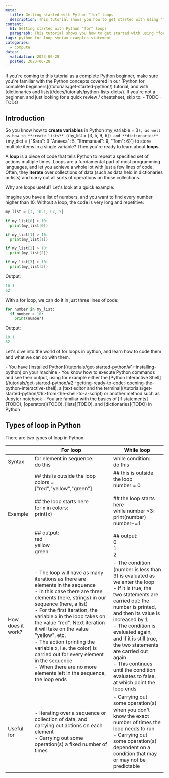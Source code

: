 ```yaml
---
meta:
  title: Getting started with Python "for" loops
  description: This tutorial shows you how to get started with using "for" loops in Python, showing syntax and examples.
content:
  h1: Getting started with Python "for" loops
  paragraph: This tutorial shows you how to get started with using "for" loops in Python, showing syntax and examples.
tags: python for loop syntax examples statement
categories:
  - compute
dates:
  validation: 2023-06-28
  posted: 2023-06-28
---
```


<Message type="requirement">
If you're coming to this tutorial as a complete Python beginner, make sure you're familiar with the Python concepts covered in our [Python for complete beginners](/tutorials/get-started-python/) tutorial, and with [dictionaries and lists](/docs/tutorials/python-lists-dicts/).
</Message>

<Message type="tip">
If you're not a beginner, and just looking for a quick review / cheatsheet, skip to:
- TODO
- TODO
</Message>

## Introduction

So you know how to **create variables** in Python`(`my_variable = 3`), as well as how to **create lists** (`my_list = [3, 5, 9, 6]`) and **dictionaries** (`my_dict = {"Sara": 3 "Aneesa": 5, "Emmanuel": 9, "Tom": 6}`) to store multiple items in a single variable? Then you're ready to learn about **loops**.

A **loop** is a piece of code that tells Python to repeat a specified set of actions multiple times. Loops are a fundamental part of most programming languages, and let you achieve a whole lot with just a few lines of code. Often, they **iterate** over collections of data (such as data held in dictionaries or lists) and carry out all sorts of operations on those collections.

Why are loops useful? Let's look at a quick example:

Imagine you have a list of numbers, and you want to find every number higher than 10. Without a loop, the code is very long and repetitive:

```python
my_list = [3, 10.1, 62, 9]

if my_list[0] > 10:
  print(my_list[0])

if my_list[1] > 10:
  print(my_list[1])

if my_list[2] > 10:
  print(my_list[2])

if my_list[3] > 10:
  print(my_list[3])
```

Output:
```python
10.1
62
```

With a for loop, we can do it in just three lines of code:

```python
for number in my_list:
  if number > 10:
    print(number)
```

Output:
```python
10.1
62
```

Let's dive into the world of for loops in python, and learn how to code them and what we can do with them.

<Message type="requirement">
  - You have [installed Python](/tutorials/get-started-python/#1:-installing-python) on your machine
  - You know how to execute Python commands and see their output, using for example either the [Python Interactive Shell](/tutorials/get-started-python/#2:-getting-ready-to-code:-opening-the-python-interactive-shell), a [text editor and the terminal](/tutorials/get-started-python/#6:-from-the-shell-to-a-script) or another method such as Jupyter notebook
  - You are familiar with the basics of [if statements](TODO), [operators](TODO), [lists](TODO), and [dictionaries](TODO) in Python
</Message>

## Types of loop in Python

There are two types of loop in Python:

|  | For loop | While loop |
|---|---|---|
| Syntax | for element in sequence:<br />  do this | while condition:<br />  do this |
| Example | ## this is outside the loop<br />colors = ["red","yellow","green"]<br /><br />## the loop starts here<br />for x in colors:<br />   print(x)<br /><br /><br />## output:<br />red<br />yellow<br />green | ## this is outside the loop<br />number = 0<br /><br />## the loop starts here<br />while number \<3:<br /> print(number)<br /> number+=1<br /><br />## output:<br />0<br />1<br />2 |
| How does it work? | - The loop will have as many iterations as there are elements in the sequence<br />- In this case there are three elements (here, strings) in our sequence (here, a list)<br />- For the first iteration, the variable x in the loop takes on the value "red". Next iteration it will take on the value "yellow", etc.<br />- The action (printing the variable x, i.e. the color) is carried out for every element in the sequence<br />- When there are no more elements left in the sequence, the loop ends | - The condition (number is less than 3) is evaluated as we enter the loop<br />- If it is true, the two statements are carried out: the number is printed, and then its value is increased by 1<br />- The condition is evaluated again, and if it is still true, the two statements are carried out again<br />- This continues until the condition evaluates to false, at which point the loop ends |
| Useful for | - Iterating over a sequence or collection of data, and carrying out actions on each element<br />- Carrying out some operation(s) a fixed number of times | - Carrying out some operation(s) when you don't know the exact number of times the loop needs to run<br />- Carrying out some operation(s) dependent on a condition that may or may not be predictable |
|  |  |  |